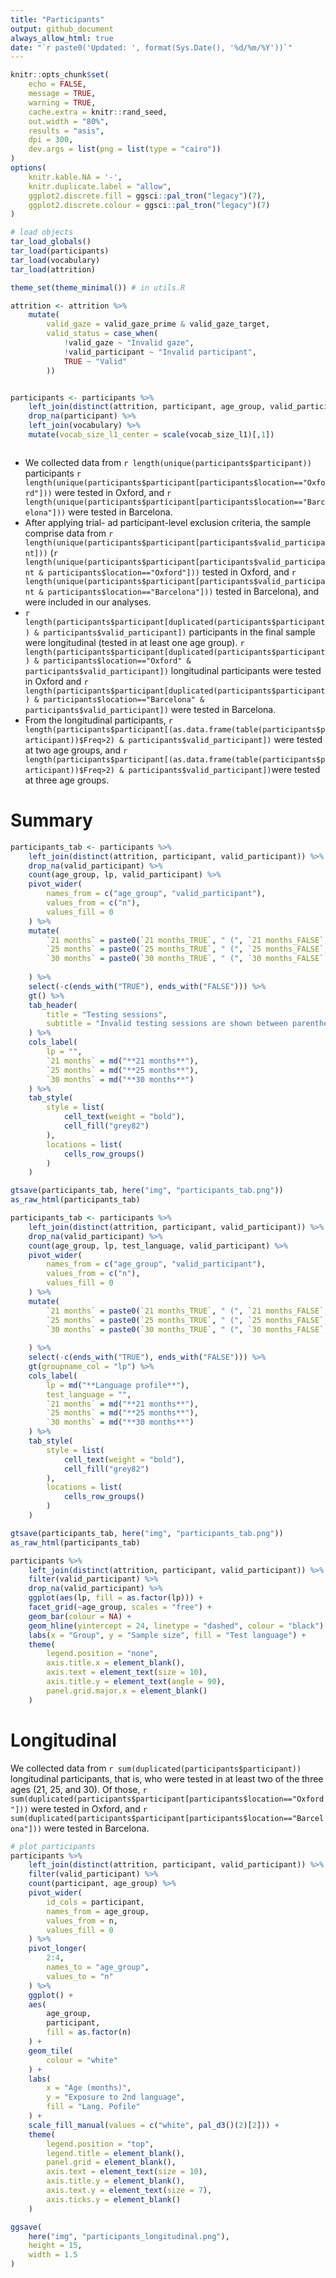 ```yaml
---
title: "Participants"
output: github_document
always_allow_html: true
date: "`r paste0('Updated: ', format(Sys.Date(), '%d/%m/%Y'))`"
---
```




```r
knitr::opts_chunk$set(
	echo = FALSE,
	message = TRUE,
	warning = TRUE, 
	cache.extra = knitr::rand_seed,
	out.width = "80%",
	results = "asis",
	dpi = 300,
	dev.args = list(png = list(type = "cairo"))
)
options(
	knitr.kable.NA = '-',
	knitr.duplicate.label = "allow",
	ggplot2.discrete.fill = ggsci::pal_tron("legacy")(7),
	ggplot2.discrete.colour = ggsci::pal_tron("legacy")(7)
)


```


```r

# load objects
tar_load_globals()
tar_load(participants)
tar_load(vocabulary)
tar_load(attrition)

theme_set(theme_minimal()) # in utils.R
```


```r

attrition <- attrition %>% 
	mutate(
		valid_gaze = valid_gaze_prime & valid_gaze_target,
		valid_status = case_when(
			!valid_gaze ~ "Invalid gaze",
			!valid_participant ~ "Invalid participant",
			TRUE ~ "Valid"
		))


participants <- participants %>% 
	left_join(distinct(attrition, participant, age_group, valid_participant)) %>% 
	drop_na(participant) %>% 
	left_join(vocabulary) %>% 
	mutate(vocab_size_l1_center = scale(vocab_size_l1)[,1])



```



* We collected data from `r length(unique(participants$participant))` participants `r length(unique(participants$participant[participants$location=="Oxford"]))` were tested in Oxford, and `r length(unique(participants$participant[participants$location=="Barcelona"]))` were tested in Barcelona.
* After applying trial- ad participant-level exclusion criteria, the sample comprise data from `r length(unique(participants$participant[participants$valid_participant]))` (`r length(unique(participants$participant[participants$valid_participant & participants$location=="Oxford"]))` tested in Oxford, and `r length(unique(participants$participant[participants$valid_participant & participants$location=="Barcelona"]))` tested in Barcelona), and were included in our analyses.
* `r length(participants$participant[duplicated(participants$participant) & participants$valid_participant])` participants in the final sample were longitudinal (tested in at least one age group). `r length(participants$participant[duplicated(participants$participant) & participants$location=="Oxford" & participants$valid_participant])` longitudinal participants were tested in Oxford and `r length(participants$participant[duplicated(participants$participant) & participants$location=="Barcelona" & participants$valid_participant])` were tested in Barcelona.
* From the longitudinal participants, `r length(participants$participant[(as.data.frame(table(participants$participant))$Freq>2) & participants$valid_participant])` were tested at two age groups, and `r length(participants$participant[(as.data.frame(table(participants$participant))$Freq>2) & participants$valid_participant])`were tested at three age groups.


# Summary

```r
participants_tab <- participants %>% 
	left_join(distinct(attrition, participant, valid_participant)) %>% 
	drop_na(valid_participant) %>% 
	count(age_group, lp, valid_participant) %>% 
	pivot_wider(
		names_from = c("age_group", "valid_participant"),
		values_from = c("n"), 
		values_fill = 0
	) %>% 
	mutate(
		`21 months` = paste0(`21 months_TRUE`, " (", `21 months_FALSE`, ")"),
		`25 months` = paste0(`25 months_TRUE`, " (", `25 months_FALSE`, ")"),
		`30 months` = paste0(`30 months_TRUE`, " (", `30 months_FALSE`, ")")
		
	) %>% 
	select(-c(ends_with("TRUE"), ends_with("FALSE"))) %>% 
	gt() %>% 
	tab_header(
		title = "Testing sessions",
		subtitle = "Invalid testing sessions are shown between parentheses"
	) %>%
	cols_label(
		lp = "",
		`21 months` = md("**21 months**"),
		`25 months` = md("**25 months**"),
		`30 months` = md("**30 months**")
	) %>% 
	tab_style(
		style = list(
			cell_text(weight = "bold"),
			cell_fill("grey82")
		),
		locations = list(
			cells_row_groups()
		)
	)

gtsave(participants_tab, here("img", "participants_tab.png"))
as_raw_html(participants_tab)
```

```r
participants_tab <- participants %>% 
	left_join(distinct(attrition, participant, valid_participant)) %>% 
	drop_na(valid_participant) %>% 
	count(age_group, lp, test_language, valid_participant) %>% 
	pivot_wider(
		names_from = c("age_group", "valid_participant"),
		values_from = c("n"), 
		values_fill = 0
	) %>% 
	mutate(
		`21 months` = paste0(`21 months_TRUE`, " (", `21 months_FALSE`, ")"),
		`25 months` = paste0(`25 months_TRUE`, " (", `25 months_FALSE`, ")"),
		`30 months` = paste0(`30 months_TRUE`, " (", `30 months_FALSE`, ")")
		
	) %>% 
	select(-c(ends_with("TRUE"), ends_with("FALSE"))) %>% 
	gt(groupname_col = "lp") %>% 
	cols_label(
		lp = md("**Language profile**"),
		test_language = "",
		`21 months` = md("**21 months**"),
		`25 months` = md("**25 months**"),
		`30 months` = md("**30 months**")
	) %>% 
	tab_style(
		style = list(
			cell_text(weight = "bold"),
			cell_fill("grey82")
		),
		locations = list(
			cells_row_groups()
		)
	)

gtsave(participants_tab, here("img", "participants_tab.png"))
as_raw_html(participants_tab)
```


```r
participants %>% 
	left_join(distinct(attrition, participant, valid_participant)) %>% 
	filter(valid_participant) %>% 
	drop_na(valid_participant) %>% 
	ggplot(aes(lp, fill = as.factor(lp))) +
	facet_grid(~age_group, scales = "free") +
	geom_bar(colour = NA) +
	geom_hline(yintercept = 24, linetype = "dashed", colour = "black") +
	labs(x = "Group", y = "Sample size", fill = "Test language") +
	theme(
		legend.position = "none",
		axis.title.x = element_blank(),
		axis.text = element_text(size = 10),
		axis.title.y = element_text(angle = 90),
		panel.grid.major.x = element_blank()
	) 
```


# Longitudinal

We collected data from `r sum(duplicated(participants$participant))` longitudinal participants, that is, who were tested in at least two of the three ages (21, 25, and 30). Of those, `r sum(duplicated(participants$participant[participants$location=="Oxford"]))` were tested in Oxford, and `r sum(duplicated(participants$participant[participants$location=="Barcelona"]))` were tested in Barcelona.

```r
# plot participants
participants %>% 
	left_join(distinct(attrition, participant, valid_participant)) %>%
	filter(valid_participant) %>% 
	count(participant, age_group) %>% 
	pivot_wider(
		id_cols = participant,
		names_from = age_group,
		values_from = n,
		values_fill = 0
	) %>% 
	pivot_longer(
		2:4,
		names_to = "age_group",
		values_to = "n"
	) %>% 
	ggplot() +
	aes(
		age_group,
		participant,
		fill = as.factor(n)
	) + 
	geom_tile(
		colour = "white"
	) +
	labs(
		x = "Age (months)", 
		y = "Exposure to 2nd language", 
		fill = "Lang. Pofile"
	) +
	scale_fill_manual(values = c("white", pal_d3()(2)[2])) +
	theme(
		legend.position = "top",
		legend.title = element_blank(),
		panel.grid = element_blank(),
		axis.text = element_text(size = 10),
		axis.title.y = element_blank(),
		axis.text.y = element_text(size = 7),
		axis.ticks.y = element_blank()
	)

ggsave(
	here("img", "participants_longitudinal.png"),
	height = 15,
	width = 1.5
)

```


